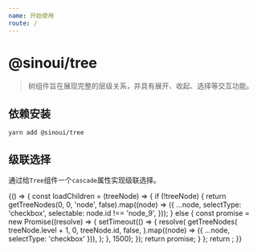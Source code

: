 ```yaml
---
name: 开始使用
route: /
---
```



# @sinoui/tree

> 树组件旨在展现完整的层级关系，并具有展开、收起、选择等交互功能。

## 依赖安装

```shell
yarn add @sinoui/tree
```

## 级联选择

通过给`Tree`组件一个`cascade`属性实现级联选择。

<Playground>
  {() => {
    const loadChildren = (treeNode) => {
      if (!treeNode) {
        return getTreeNodes(0, 0, 'node', false).map((node) => ({
          ...node,
          selectType: 'checkbox',
          selectable: node.id !== 'node_9',
        }));
      } else {
        const promise = new Promise((resolve) => {
          setTimeout(() => {
            resolve(
              getTreeNodes(
                treeNode.level + 1,
                0,
                treeNode.id,
                false,
              ).map((node) => ({ ...node, selectType: 'checkbox' })),
            );
          }, 1500);
        });
        return promise;
      }
    };
    return <Tree loadChildren={loadChildren} multiple cascade draggable />;
  }}
</Playground>
